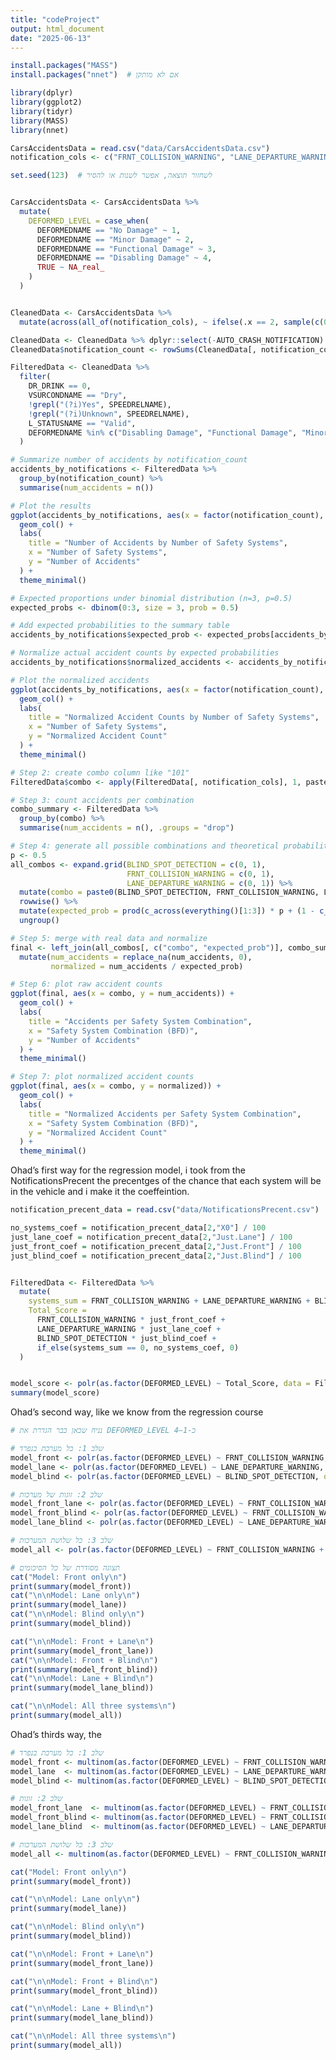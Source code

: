 ```yaml
---
title: "codeProject"
output: html_document
date: "2025-06-13"
---
```


```r
install.packages("MASS")
install.packages("nnet")  # אם לא מותקן

```


```r
library(dplyr)
library(ggplot2)
library(tidyr)
library(MASS)
library(nnet)
```

```r

CarsAccidentsData = read.csv("data/CarsAccidentsData.csv")
notification_cols <- c("FRNT_COLLISION_WARNING", "LANE_DEPARTURE_WARNING", "BLIND_SPOT_DETECTION")

```

```r

set.seed(123)  # לשחזור תוצאה, אפשר לשנות או להסיר


CarsAccidentsData <- CarsAccidentsData %>%
  mutate(
    DEFORMED_LEVEL = case_when(
      DEFORMEDNAME == "No Damage" ~ 1,
      DEFORMEDNAME == "Minor Damage" ~ 2,
      DEFORMEDNAME == "Functional Damage" ~ 3,
      DEFORMEDNAME == "Disabling Damage" ~ 4,
      TRUE ~ NA_real_ 
    )
  )


CleanedData <- CarsAccidentsData %>%
  mutate(across(all_of(notification_cols), ~ ifelse(.x == 2, sample(c(0, 1), size = length(.x), replace = TRUE), .x)))

CleanedData <- CleanedData %>% dplyr::select(-AUTO_CRASH_NOTIFICATION)
CleanedData$notification_count <- rowSums(CleanedData[, notification_cols] == 1)
```

```r

FilteredData <- CleanedData %>%
  filter(
    DR_DRINK == 0,                                
    VSURCONDNAME == "Dry",                        
    !grepl("(?i)Yes", SPEEDRELNAME),              
    !grepl("(?i)Unknown", SPEEDRELNAME),          
    L_STATUSNAME == "Valid",
    DEFORMEDNAME %in% c("Disabling Damage", "Functional Damage", "Minor Damage", "No Damage")
  )
```

```r
# Summarize number of accidents by notification_count
accidents_by_notifications <- FilteredData %>%
  group_by(notification_count) %>%
  summarise(num_accidents = n())

# Plot the results
ggplot(accidents_by_notifications, aes(x = factor(notification_count), y = num_accidents)) +
  geom_col() +
  labs(
    title = "Number of Accidents by Number of Safety Systems",
    x = "Number of Safety Systems",
    y = "Number of Accidents"
  ) +
  theme_minimal()
```


```r
# Expected proportions under binomial distribution (n=3, p=0.5)
expected_probs <- dbinom(0:3, size = 3, prob = 0.5)

# Add expected probabilities to the summary table
accidents_by_notifications$expected_prob <- expected_probs[accidents_by_notifications$notification_count + 1]  # +1 because R is 1-indexed

# Normalize actual accident counts by expected probabilities
accidents_by_notifications$normalized_accidents <- accidents_by_notifications$num_accidents / accidents_by_notifications$expected_prob

# Plot the normalized accidents
ggplot(accidents_by_notifications, aes(x = factor(notification_count), y = normalized_accidents)) +
  geom_col() +
  labs(
    title = "Normalized Accident Counts by Number of Safety Systems",
    x = "Number of Safety Systems",
    y = "Normalized Accident Count"
  ) +
  theme_minimal()

```

```r

# Step 2: create combo column like "101"
FilteredData$combo <- apply(FilteredData[, notification_cols], 1, paste0, collapse = "")

# Step 3: count accidents per combination
combo_summary <- FilteredData %>%
  group_by(combo) %>%
  summarise(num_accidents = n(), .groups = "drop")

# Step 4: generate all possible combinations and theoretical probabilities (assuming p = 0.5)
p <- 0.5
all_combos <- expand.grid(BLIND_SPOT_DETECTION = c(0, 1),
                          FRNT_COLLISION_WARNING = c(0, 1),
                          LANE_DEPARTURE_WARNING = c(0, 1)) %>%
  mutate(combo = paste0(BLIND_SPOT_DETECTION, FRNT_COLLISION_WARNING, LANE_DEPARTURE_WARNING)) %>%
  rowwise() %>%
  mutate(expected_prob = prod(c_across(everything()[1:3]) * p + (1 - c_across(everything()[1:3])) * (1 - p))) %>%
  ungroup()

# Step 5: merge with real data and normalize
final <- left_join(all_combos[, c("combo", "expected_prob")], combo_summary, by = "combo") %>%
  mutate(num_accidents = replace_na(num_accidents, 0),
         normalized = num_accidents / expected_prob)

# Step 6: plot raw accident counts
ggplot(final, aes(x = combo, y = num_accidents)) +
  geom_col() +
  labs(
    title = "Accidents per Safety System Combination",
    x = "Safety System Combination (BFD)",
    y = "Number of Accidents"
  ) +
  theme_minimal()

# Step 7: plot normalized accident counts
ggplot(final, aes(x = combo, y = normalized)) +
  geom_col() +
  labs(
    title = "Normalized Accidents per Safety System Combination",
    x = "Safety System Combination (BFD)",
    y = "Normalized Accident Count"
  ) +
  theme_minimal()
```


Ohad's first way for the regression model, i took from the NotificationsPrecent the precentges of the chance that each system will be in the vehicle and i make it the coeffeintion.
```r

notification_precent_data = read.csv("data/NotificationsPrecent.csv")

no_systems_coef = notification_precent_data[2,"X0"] / 100
just_lane_coef = notification_precent_data[2,"Just.Lane"] / 100
just_front_coef = notification_precent_data[2,"Just.Front"] / 100
just_blind_coef = notification_precent_data[2,"Just.Blind"] / 100


FilteredData <- FilteredData %>%
  mutate(
    systems_sum = FRNT_COLLISION_WARNING + LANE_DEPARTURE_WARNING + BLIND_SPOT_DETECTION,
    Total_Score = 
      FRNT_COLLISION_WARNING * just_front_coef +
      LANE_DEPARTURE_WARNING * just_lane_coef +
      BLIND_SPOT_DETECTION * just_blind_coef +
      if_else(systems_sum == 0, no_systems_coef, 0)
  )


model_score <- polr(as.factor(DEFORMED_LEVEL) ~ Total_Score, data = FilteredData, Hess = TRUE)
summary(model_score)


```


Ohad's second way, like we know from the regression course
```r


# נניח שכאן כבר הגדרת את DEFORMED_LEVEL כ-1–4

# שלב 1: כל מערכת בנפרד
model_front <- polr(as.factor(DEFORMED_LEVEL) ~ FRNT_COLLISION_WARNING, data = FilteredData, Hess = TRUE)
model_lane <- polr(as.factor(DEFORMED_LEVEL) ~ LANE_DEPARTURE_WARNING, data = FilteredData, Hess = TRUE)
model_blind <- polr(as.factor(DEFORMED_LEVEL) ~ BLIND_SPOT_DETECTION, data = FilteredData, Hess = TRUE)

# שלב 2: זוגות של מערכות
model_front_lane <- polr(as.factor(DEFORMED_LEVEL) ~ FRNT_COLLISION_WARNING + LANE_DEPARTURE_WARNING, data = FilteredData, Hess = TRUE)
model_front_blind <- polr(as.factor(DEFORMED_LEVEL) ~ FRNT_COLLISION_WARNING + BLIND_SPOT_DETECTION, data = FilteredData, Hess = TRUE)
model_lane_blind <- polr(as.factor(DEFORMED_LEVEL) ~ LANE_DEPARTURE_WARNING + BLIND_SPOT_DETECTION, data = FilteredData, Hess = TRUE)

# שלב 3: כל שלושת המערכות
model_all <- polr(as.factor(DEFORMED_LEVEL) ~ FRNT_COLLISION_WARNING + LANE_DEPARTURE_WARNING + BLIND_SPOT_DETECTION, data = FilteredData, Hess = TRUE)

# תצוגה מסודרת של כל הסיכומים
cat("Model: Front only\n")
print(summary(model_front))
cat("\n\nModel: Lane only\n")
print(summary(model_lane))
cat("\n\nModel: Blind only\n")
print(summary(model_blind))

cat("\n\nModel: Front + Lane\n")
print(summary(model_front_lane))
cat("\n\nModel: Front + Blind\n")
print(summary(model_front_blind))
cat("\n\nModel: Lane + Blind\n")
print(summary(model_lane_blind))

cat("\n\nModel: All three systems\n")
print(summary(model_all))


```


Ohad's thirds way, the 
```r

# שלב 1: כל מערכת בנפרד
model_front <- multinom(as.factor(DEFORMED_LEVEL) ~ FRNT_COLLISION_WARNING, data = FilteredData)
model_lane  <- multinom(as.factor(DEFORMED_LEVEL) ~ LANE_DEPARTURE_WARNING, data = FilteredData)
model_blind <- multinom(as.factor(DEFORMED_LEVEL) ~ BLIND_SPOT_DETECTION, data = FilteredData)

# שלב 2: זוגות
model_front_lane  <- multinom(as.factor(DEFORMED_LEVEL) ~ FRNT_COLLISION_WARNING + LANE_DEPARTURE_WARNING, data = FilteredData)
model_front_blind <- multinom(as.factor(DEFORMED_LEVEL) ~ FRNT_COLLISION_WARNING + BLIND_SPOT_DETECTION, data = FilteredData)
model_lane_blind  <- multinom(as.factor(DEFORMED_LEVEL) ~ LANE_DEPARTURE_WARNING + BLIND_SPOT_DETECTION, data = FilteredData)

# שלב 3: כל שלושת המערכות
model_all <- multinom(as.factor(DEFORMED_LEVEL) ~ FRNT_COLLISION_WARNING + LANE_DEPARTURE_WARNING + BLIND_SPOT_DETECTION, data = FilteredData)

cat("Model: Front only\n")
print(summary(model_front))

cat("\n\nModel: Lane only\n")
print(summary(model_lane))

cat("\n\nModel: Blind only\n")
print(summary(model_blind))

cat("\n\nModel: Front + Lane\n")
print(summary(model_front_lane))

cat("\n\nModel: Front + Blind\n")
print(summary(model_front_blind))

cat("\n\nModel: Lane + Blind\n")
print(summary(model_lane_blind))

cat("\n\nModel: All three systems\n")
print(summary(model_all))

```




